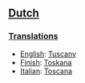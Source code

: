 ==[[Dutch]]==
===[[Translations]]===
*[[English]]: [[Tuscany]]
*[[Finish]]: [[Toskana]]
*[[Italian]]: [[Toscana]]